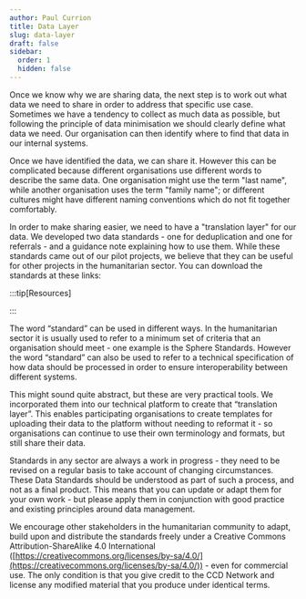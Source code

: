 ```yaml
---
author: Paul Currion
title: Data Layer
slug: data-layer
draft: false
sidebar:
  order: 1
  hidden: false
---
```


Once we know why we are sharing data, the next step is to work out what data we need to share in order to address that specific use case. Sometimes we have a tendency to collect as much data as possible, but following the principle of data minimisation we should clearly define what data we need. Our organisation can then identify where to find that data in our internal systems.

Once we have identified the data, we can share it. However this can be complicated because different organisations use different words to describe the same data. One organisation might use the term "last name", while another organisation uses the term "family name"; or different cultures might have different naming conventions which do not fit together comfortably.

In order to make sharing easier, we need to have a "translation layer" for our data. We developed two data standards - one for deduplication and one for referrals - and a guidance note explaining how to use them. While these standards came out of our pilot projects, we believe that they can be useful for other projects in the humanitarian sector. You can download the standards at these links:

:::tip\[Resources\]

:::

The word “standard” can be used in different ways. In the humanitarian sector it is usually used to refer to a minimum set of criteria that an organisation should meet - one example is the Sphere Standards. However the word “standard” can also be used to refer to a technical specification of how data should be processed in order to ensure interoperability between different systems.

This might sound quite abstract, but these are very practical tools. We incorporated them into our technical platform to create that “translation layer”. This enables participating organisations to create templates for uploading their data to the platform without needing to reformat it - so organisations can continue to use their own terminology and formats, but still share their data.

Standards in any sector are always a work in progress - they need to be revised on a regular basis to take account of changing circumstances. These Data Standards should be understood as part of such a process, and not as a final product. This means that you can update or adapt them for your own work - but please apply them in conjunction with good practice and existing principles around data management.

We encourage other stakeholders in the humanitarian community to adapt, build upon and distribute the standards freely under a Creative Commons Attribution-ShareAlike 4.0 International ([https://creativecommons.org/licenses/by-sa/4.0/](https://creativecommons.org/licenses/by-sa/4.0/)) - even for commercial use. The only condition is that you give credit to the CCD Network and license any modified material that you produce under identical terms.